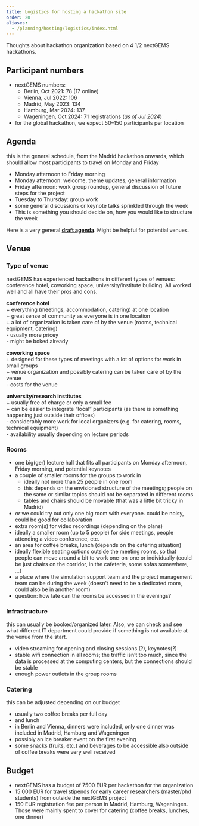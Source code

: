 ```yaml
---
title: Logistics for hosting a hackathon site
order: 20
aliases: 
  - /planning/hosting/logistics/index.html
---
```


Thoughts about hackathon organization based on 4 1/2 nextGEMS hackathons.

## Participant numbers

* nextGEMS numbers:
  + Berlin, Oct 2021: 78 (17 online)
  + Vienna, Jul 2022: 106 
  + Madrid, May 2023: 134
  + Hamburg, Mar 2024: 137
  + Wageningen, Oct 2024: 71 registrations (*as of Jul 2024*)
* for the global hackathon, we expect 50--150 participants per location


## Agenda
this is the general schedule, from the Madrid hackathon onwards, which should allow most participants to travel on Monday and Friday

* Monday afternoon to Friday morning
* Monday afternoon: welcome, theme updates, general information
* Friday afternoon: work group roundup, general discussion of future steps for the project
* Tuesday to Thursday: group work
* some general discussions or keynote talks sprinkled through the week
* This is something you should decide on, how you would like to structure the week

Here is a very general [**draft agenda**](agenda_template.qmd). Might be helpful for potential venues.


## Venue

### Type of venue

nextGEMS has experienced hackathons in different types of venues: conference hotel, coworking space, university/institute building. All worked well and all have their pros and cons.

**conference hotel**  
\+ everything (meetings, accommodation, catering) at one location  
\+ great sense of community as everyone is in one location  
\+ a lot of organization is taken care of by the venue (rooms, technical  equipment, catering)  
\- usually more pricey  
\- might be boked already  

**coworking space**  
\+ designed for these types of meetings with a lot of options for work in small groups  
\+ venue organization and possibly catering can be taken care of by the venue  
\- costs for the venue  

**university/research institutes**  
\+ usually free of charge or only a small fee  
\+ can be easier to integrate "local" participants (as there is something happening just outside their offices)  
\- considerably more work for local organizers (e.g. for catering, rooms, technical equipment)  
\- availability usually depending on lecture periods  


### Rooms

* one big(ger) lecture hall that fits all participants on Monday afternoon, Friday morning, and potential keynotes
* a couple of smaller rooms for the groups to work in
    + ideally not more than 25 people in one room
    + this depends on the envisioned structure of the meetings; people on the same or similar topics should not be separated in different rooms
    + tables and chairs should be movable (that was a little bit tricky in Madrid)
* *or* we could try out only one big room with everyone. could be noisy, could be good for collaboration
* extra room(s) for video recordings (depending on the plans)
* ideally a smaller room (up to 5 people) for side meetings, people attending a video conference, etc.
* an area for coffee breaks, lunch (depends on the catering situation)
* ideally flexible seating options outside the meeting rooms, so that people can move around a bit to work one-on-one or individually (could be just chairs on the corridor, in the cafeteria, some sofas somewhere, …)
* a place where the simulation support team and the project management team can be during the week (doesn’t need to be a dedicated room, could also be in another room)
* question: how late can the rooms be accessed in the evenings?


### Infrastructure

this can usually be booked/organized later. Also, we can check and see what different IT department could provide if something is not available at the venue from the start.

* video streaming for opening and closing sessions (?), keynotes(?)
* stable wifi connection in all rooms; the traffic isn’t too much, since the data is processed at the computing centers, but the connections should be stable
* enough power outlets in the group rooms


### Catering

this can be adjusted depending on our budget

* usually two coffee breaks per full day
* and lunch
* in Berlin and Vienna, dinners were included, only one dinner was included in Madrid, Hamburg and Wageningen
* possibly an ice breaker event on the first evening
* some snacks (fruits, etc.) and beverages to be accessible also outside of coffee breaks were very well received


## Budget

* nextGEMS has a budget of 7500 EUR per hackathon for the organization 
* 15 000 EUR for travel stipends for early career researchers (master/phd students) from outside the nextGEMS project
* 150 EUR registration fee per person in Madrid, Hamburg, Wageningen. Those were mainly spent to cover for catering (coffee breaks, lunches, one dinner)